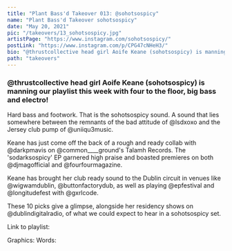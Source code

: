 ```yaml
---
title: "Plant Bass'd Takeover 013: @sohotsospicy"
name: "Plant Bass'd Takeover sohotsospicy"
date: "May 20, 2021"
pic: "/takeovers/13_sohotsospicy.jpg"
artistPage: "https://www.instagram.com/sohotsospicy/"
postLink: "https://www.instagram.com/p/CPG47cNHeH3/"
bio: "@thrustcollective head girl Aoife Keane (sohotsospicy) is manning our playlist this week with four to the floor, big bass and electro!"
path: "takeovers"
---
```


### @thrustcollective head girl Aoife Keane (sohotsospicy) is manning our playlist this week with four to the floor, big bass and electro!

Hard bass and footwork. That is the sohotsospicy sound. A sound that lies somewhere between the remnants of the bad attitude of @lsdxoxo and the Jersey club pump of @uniiqu3music.

Keane has just come off the back of a rough and ready collab with @darkpmavis on @common\_\_\_\_ground's Talamh Records. The 'sodarksospicy' EP garnered high praise and boasted premieres on both @djmagofficial and @fourfourmagazine.

Keane has brought her club ready sound to the Dublin circuit in venues like @wigwamdublin, @buttonfactorydub, as well as playing @epfestival and @longitudefest with @gxrlcode.

These 10 picks give a glimpse, alongside her residency shows on @dublindigitalradio, of what we could expect to hear in a sohotsospicy set.

Link to playlist: <HoverLink url="open.spotify.com/playlist/5skAgzUfGmZLwrOPNLnGVf" name="Plant Bass'd Picks." external inline />

Graphics: <HoverLink url="www.instagram.com/eggboy_design" name="@eggboy_design" external inline />
Words: <HoverLink url="www.instagram.com/inspectorcampbellbap" name="@inspectorcampbellbap" external inline />
